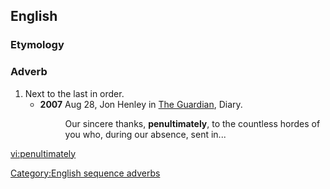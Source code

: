 ==English==

===Etymology===
{{suffix|penultimate|ly}}

===Adverb===
{{en-adv|-}}

# Next to the last in order. 
#*'''2007''' Aug 28,  Jon Henley in [[w:The Guardian|The Guardian]], Diary.
#*:Our sincere thanks, '''penultimately''', to the countless hordes of you who, during our absence, sent in...

[[Category:English sequence adverbs]]
[[vi:penultimately]]